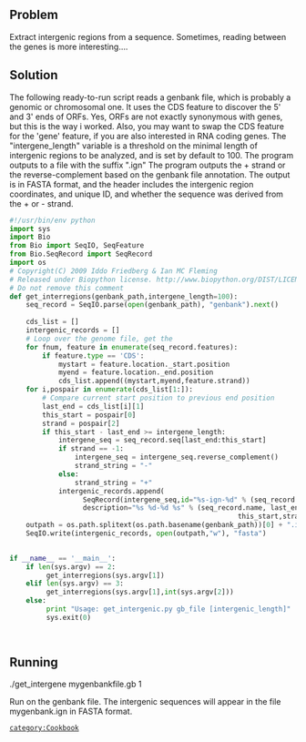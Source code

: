 == Problem ==
Extract intergenic regions from a sequence. Sometimes, reading between the genes is more interesting....

== Solution ==

The following ready-to-run script reads a genbank file, which is probably a genomic or chromosomal one. It uses the CDS feature to discover  the 5' and 3' ends of ORFs. Yes, ORFs are not exactly synonymous with genes, but this is the way i worked. Also, you may want to swap the CDS feature for the 'gene' feature, if you are also interested in RNA coding genes.  The "intergene_length" variable is a threshold on the minimal length of intergenic regions to be analyzed, and is set by default to 100. The program outputs to a file with the suffix ".ign" The program outputs the + strand or the reverse-complement based on the genbank file annotation. The output is in FASTA format, and the header includes the intergenic region coordinates, and unique ID, and whether the sequence was derived from the + or - strand.

<source lang=python>
#!/usr/bin/env python
import sys
import Bio
from Bio import SeqIO, SeqFeature
from Bio.SeqRecord import SeqRecord
import os
# Copyright(C) 2009 Iddo Friedberg & Ian MC Fleming
# Released under Biopython license. http://www.biopython.org/DIST/LICENSE
# Do not remove this comment
def get_interregions(genbank_path,intergene_length=100):
    seq_record = SeqIO.parse(open(genbank_path), "genbank").next()
    
    cds_list = []
    intergenic_records = []
    # Loop over the genome file, get the 
    for fnum, feature in enumerate(seq_record.features):
        if feature.type == 'CDS':  
            mystart = feature.location._start.position
            myend = feature.location._end.position
            cds_list.append((mystart,myend,feature.strand))
    for i,pospair in enumerate(cds_list[1:]):
        # Compare current start position to previous end position
        last_end = cds_list[i][1]
        this_start = pospair[0]
        strand = pospair[2]
        if this_start - last_end >= intergene_length:
            intergene_seq = seq_record.seq[last_end:this_start]
            if strand == -1:
                intergene_seq = intergene_seq.reverse_complement()
                strand_string = "-"
            else:
                strand_string = "+"
            intergenic_records.append( 
                  SeqRecord(intergene_seq,id="%s-ign-%d" % (seq_record.name,i),
                  description="%s %d-%d %s" % (seq_record.name, last_end+1,
                                                        this_start,strand_string)))
    outpath = os.path.splitext(os.path.basename(genbank_path))[0] + ".ign"
    SeqIO.write(intergenic_records, open(outpath,"w"), "fasta")

          
if __name__ == '__main__':
    if len(sys.argv) == 2:
         get_interregions(sys.argv[1])
    elif len(sys.argv) == 3:
         get_interregions(sys.argv[1],int(sys.argv[2]))
    else:
         print "Usage: get_intergenic.py gb_file [intergenic_length]"
         sys.exit(0)

 
</source>

== Running ==

<bash>
./get_intergene mygenbankfile.gb 1
</bash>

Run on the genbank file. The intergenic sequences will appear in the file mygenbank.ign in FASTA format.


 [[category:Cookbook]]